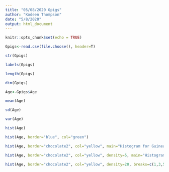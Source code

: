 ```yaml
---
title: "05/08/2020 Gpigs"
author: "Kodeen Thompson"
date: "5/8/2020"
output: html_document
---
```


```r
knitr::opts_chunk$set(echo = TRUE)
```

```r
Gpigs<-read.csv(file.choose(), header=T)
```

```r
str(Gpigs)
```
```r
labels(Gpigs)
```
```r
length(Gpigs)
```

```r
dim(Gpigs)
```

```r
Age<-Gpigs$Age
```

```r
mean(Age)
```
```r
sd(Age)
```
```r
var(Age)
```

```r
hist(Age)
```
```r
hist(Age, border="blue", col="green")
```
```r
hist(Age, border="chocolate2", col="yellow", main="Histogram for Guinea Pigs")
```
```r
hist(Age, border="chocolate2", col="yellow", density=5, main="Histogram for Guinea Pigs")
```
```r
hist(Age, border="chocolate2", col="yellow", density=20, breaks=c(1,3,5,7,9), main="Histogram for Guinea Pigs")
```

